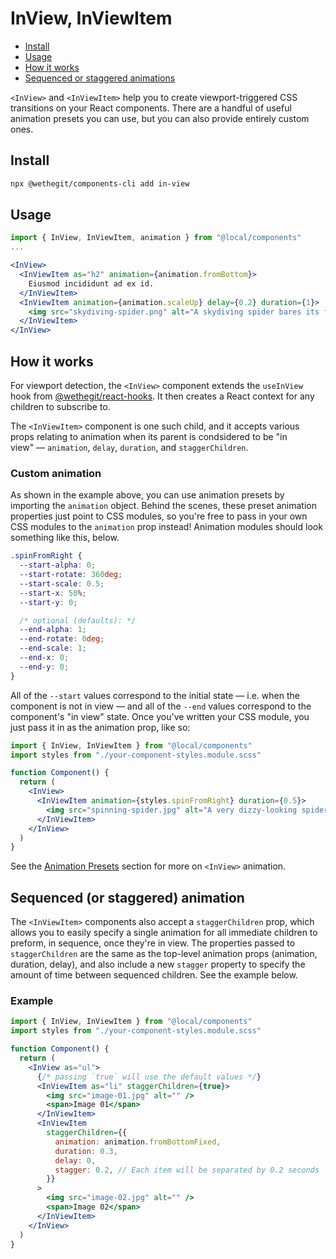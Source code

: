 
<Meta title="components/in-view/Readme" />

# InView, InViewItem

* [Install](#install)
* [Usage](#usage)
* [How it works](#how-it-works)
* [Sequenced or staggered animations](#sequencing)

`<InView>` and `<InViewItem>` help you to create viewport-triggered CSS transitions on your React components. There are a handful of useful animation presets you can use, but you can also provide entirely custom ones.

## Install

```bash
npx @wethegit/components-cli add in-view
```

## Usage

```jsx
import { InView, InViewItem, animation } from "@local/components"
...

<InView>
  <InViewItem as="h2" animation={animation.fromBottom}>
    Eiusmod incididunt ad ex id.
  </InViewItem>
  <InViewItem animation={animation.scaleUp} delay={0.2} duration={1}>
    <img src="skydiving-spider.png" alt="A skydiving spider bares its fangs." />
  </InViewItem>
</InView>
```

## How it works

For viewport detection, the `<InView>` component extends the `useInView` hook from [@wethegit/react-hooks](https://wethegit.github.io/react-hooks/). It then creates a React context for any children to subscribe to.

The `<InViewItem>` component is one such child, and it accepts various props relating to animation when its parent is condsidered to be "in view" — `animation`, `delay`, `duration`, and `staggerChildren`.

### Custom animation

As shown in the example above, you can use animation presets by importing the `animation` object. Behind the scenes, these preset animation properties just point to CSS modules, so you're free to pass in your own CSS modules to the `animation` prop instead! Animation modules should look something like this, below.

```css
.spinFromRight {
  --start-alpha: 0;
  --start-rotate: 360deg;
  --start-scale: 0.5;
  --start-x: 50%;
  --start-y: 0;

  /* optional (defaults): */
  --end-alpha: 1;
  --end-rotate: 0deg;
  --end-scale: 1;
  --end-x: 0;
  --end-y: 0;
}
```

All of the `--start` values correspond to the initial state — i.e. when the component is not in view — and all of the `--end` values correspond to the component's "in view" state. Once you've written your CSS module, you just pass it in as the animation prop, like so:

```jsx
import { InView, InViewItem } from "@local/components"
import styles from "./your-component-styles.module.scss"

function Component() {
  return (
    <InView>
      <InViewItem animation={styles.spinFromRight} duration={0.5}>
        <img src="spinning-spider.jpg" alt="A very dizzy-looking spider." />
      </InViewItem>
    </InView>
  )
}
```

See the [Animation Presets](/docs/components-in-view-docs-animation-presets--overview#animation-presets) section for more on `<InView>` animation.

## Sequenced (or staggered) animation

The `<InViewItem>` components also accept a `staggerChildren` prop, which allows you to easily specify a single animation for all immediate children to preform, in sequence, once they're in view. The properties passed to `staggerChildren` are the same as the top-level animation props (animation, duration, delay), and also include a new `stagger` property to specify the amount of time between sequenced children. See the example below.

### Example

```jsx
import { InView, InViewItem } from "@local/components"
import styles from "./your-component-styles.module.scss"

function Component() {
  return (
    <InView as="ul">
      {/* passing `true` will use the default values */}
      <InViewItem as="li" staggerChildren={true}>
        <img src="image-01.jpg" alt="" />
        <span>Image 01</span>
      </InViewItem>
      <InViewItem
        staggerChildren={{
          animation: animation.fromBottomFixed,
          duration: 0.3,
          delay: 0,
          stagger: 0.2, // Each item will be separated by 0.2 seconds
        }}
      >
        <img src="image-02.jpg" alt="" />
        <span>Image 02</span>
      </InViewItem>
    </InView>
  )
}
```
